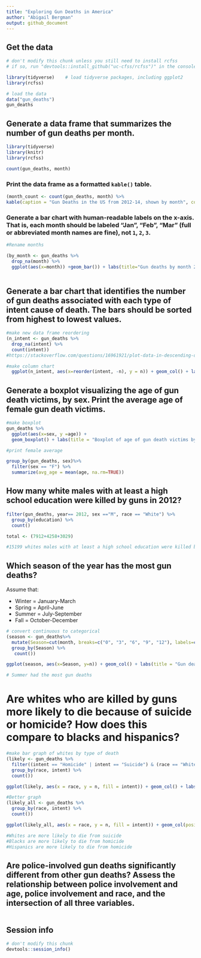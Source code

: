 ```yaml
---
title: "Exploring Gun Deaths in America"
author: "Abigail Bergman"
output: github_document
---
```


## Get the data

```r
# don't modify this chunk unless you still need to install rcfss
# if so, run "devtools::install_github("uc-cfss/rcfss")" in the console first

library(tidyverse)    # load tidyverse packages, including ggplot2 
library(rcfss)

# load the data
data("gun_deaths")
gun_deaths
```

## Generate a data frame that summarizes the number of gun deaths per month.
```r
library(tidyverse)
library(knitr)
library(rcfss)

count(gun_deaths, month) 

```

### Print the data frame as a formatted `kable()` table.

```r
(month_count <- count(gun_deaths, month) %>%
kable(caption = "Gun Deaths in the US from 2012-14, shown by month", col.names = c("Month","Number of Gun Deaths")))
```

### Generate a bar chart with human-readable labels on the x-axis. That is, each month should be labeled "Jan", "Feb", "Mar" (full or abbreviated month names are fine), not `1`, `2`, `3`.

```r
#Rename months 

(by_month <- gun_deaths %>%
  drop_na(month) %>%
  ggplot(aes(x=month)) +geom_bar()) + labs(title="Gun deaths by month 2012-14") + scale_x_discrete(limits = c("1","2","3","4","5","6","7","8","9","10","11","12"), labels = c("Jan", "Feb", "Mar", "Apr", "May", "Jun", "Jul", "Aug", "Sep", "Oct", "Nov", "Dec"))
  

```

## Generate a bar chart that identifies the number of gun deaths associated with each type of intent cause of death. The bars should be sorted from highest to lowest values.

```r
#make new data frame reordering 
(n_intent <- gun_deaths %>%
  drop_na(intent) %>%
  count(intent))
#https://stackoverflow.com/questions/16961921/plot-data-in-descending-order-as-appears-in-data-frame

#make column chart
  ggplot(n_intent, aes(x=reorder(intent, -n), y = n)) + geom_col() + labs(title = "Number of gun deaths by intent 2012-14", x = "Intent", y = "Number of deaths") 


```

## Generate a boxplot visualizing the age of gun death victims, by sex. Print the average age of female gun death victims.

```r
#make boxplot
gun_deaths %>%
  ggplot(aes(x=sex, y =age)) +
  geom_boxplot() + labs(title = "Boxplot of age of gun death victims by sex 2012-14")

#print female average

group_by(gun_deaths, sex)%>%
  filter(sex == "F") %>%
  summarize(avg_age = mean(age, na.rm=TRUE))

```

## How many white males with at least a high school education were killed by guns in 2012?

```r
filter(gun_deaths, year== 2012, sex =="M", race == "White") %>%
  group_by(education) %>%
  count()

total <- (7912+4258+3029)

#15199 whites males with at least a high school education were killed by guns in 2012


```

## Which season of the year has the most gun deaths?

Assume that:

* Winter = January-March
* Spring = April-June
* Summer = July-September
* Fall = October-December

```r
# convert continuous to categorical
(season <- gun_deaths%>% 
  mutate(Season=cut(month, breaks=c("0", "3", "6", "9", "12"), labels=c("Winter","Spring","Summer", "Fall"))) %>%
  group_by(Season) %>%
   count())

ggplot(season, aes(x=Season, y=n)) + geom_col() + labs(title = "Gun deaths by season, 2012-14", y = "Gun deaths") 

# Summer had the most gun deaths

```

# Are whites who are killed by guns more likely to die because of suicide or homicide? How does this compare to blacks and hispanics?

```r
#make bar graph of whites by type of death
(likely <- gun_deaths %>%
  filter((intent == "Homicide" | intent == "Suicide") & (race == "White" | race == "Black" | race == "Hispanic")) %>%
  group_by(race, intent) %>%
  count())

ggplot(likely, aes(x = race, y = n, fill = intent)) + geom_col() + labs(title = "Comparison of Homicide vs. Suicide over WHites, Blacks, and Hispanics", y = "Gun Deaths")

#Better graph
(likely_all <- gun_deaths %>%
  group_by(race, intent) %>%
  count())

ggplot(likely_all, aes(x = race, y = n, fill = intent)) + geom_col(position = "fill") + labs(title = "Comparison of Homicide vs. Suicide over Whites, Blacks, and Hispanics", x = "Race", y = "Gun Deaths")

#Whites are more likely to die from suicide
#Blacks are more likely to die from homicide
#Hispanics are more likely to die from homicide


```

## Are police-involved gun deaths significantly different from other gun deaths? Assess the relationship between police involvement and age, police involvement and race, and the intersection of all three variables.

```r

```

## Session info

```r
# don't modify this chunk
devtools::session_info()
```



